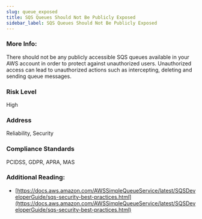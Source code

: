 ```yaml
---
slug: queue_exposed
title: SQS Queues Should Not Be Publicly Exposed
sidebar_label: SQS Queues Should Not Be Publicly Exposed
---
```


### More Info:

There should not be any publicly accessible SQS queues available in your AWS account in order to protect against unauthorized users. Unauthorized access can lead to unauthorized actions such as intercepting, deleting and sending queue messages.

### Risk Level

High

### Address

Reliability, Security

### Compliance Standards

PCIDSS, GDPR, APRA, MAS


### Additional Reading:

- [https://docs.aws.amazon.com/AWSSimpleQueueService/latest/SQSDeveloperGuide/sqs-security-best-practices.html](https://docs.aws.amazon.com/AWSSimpleQueueService/latest/SQSDeveloperGuide/sqs-security-best-practices.html) 

